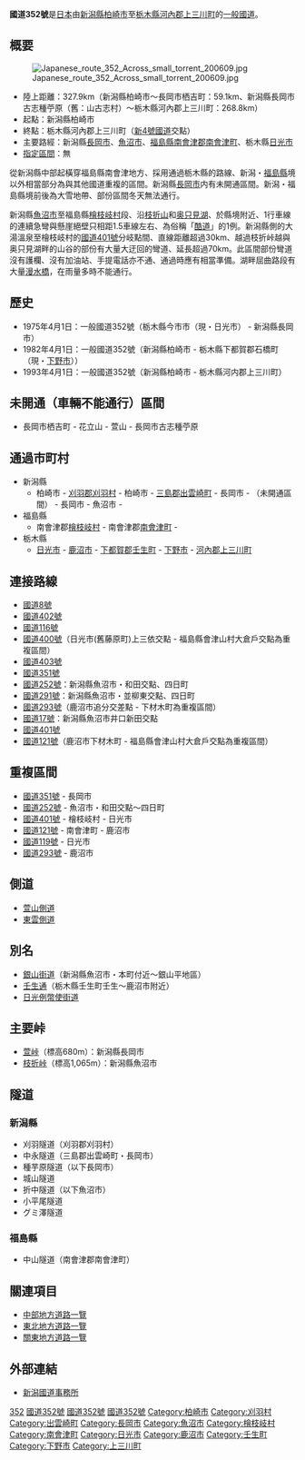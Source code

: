 {{Unreferenced |time=2018-02-06T15:01:39+00:00 }}
{{Infobox_road
|system = 一般國道
|marker_image = [[File:Japanese_National_Route_Sign_0352.svg|100px]]
|highway_name = 國道352號
|onshore_length = 327.9
|established = 1975年
|starting_terminus = [[新潟縣|新潟縣]][[柏崎市|柏崎市]]
|cities = [[新潟縣|新潟縣]][[長岡市|長岡市]]<br />[[魚沼市|魚沼市]]<br />[[栃木縣|栃木縣]][[日光市|日光市]]
|ending_terminus = [[栃木縣|栃木縣]][[河內郡_(栃木縣)|河內郡]][[上三川町|上三川町]]
|junction = [[File:Japanese_National_Route_Sign_0008.svg|24px]][[國道8號_(日本)|國道8號]]<br />[[File:Japanese_National_Route_Sign_0402.svg|24px]][[國道402號|國道402號]]<br />[[File:Japanese_National_Route_Sign_0116.svg|24px]][[國道116號|國道116號]]<br />[[File:Japanese_National_Route_Sign_0400.svg|24px]][[國道400號|國道400號]]<br />[[File:Japanese_National_Route_Sign_0403.svg|24px]][[國道403號|國道403號]]<br />[[File:Japanese_National_Route_Sign_0351.svg|24px]][[國道351號|國道351號]]<br />[[File:Japanese_National_Route_Sign_0252.svg|24px]][[國道252號|國道252號]]<br />[[File:Japanese_National_Route_Sign_0291.svg|24px]][[國道291號|國道291號]]<br />[[File:Japanese_National_Route_Sign_0293.svg|24px]][[國道293號|國道293號]]<br />[[File:Japanese_National_Route_Sign_0017.svg|24px]][[國道17號|國道17號]]<br />[[File:Japanese_National_Route_Sign_0401.svg|24px]][[國道401號|國道401號]]<br />[[File:Japanese_National_Route_Sign_0121.svg|24px]][[國道121號|國道121號]]
}}
'''國道352號'''是[[日本|日本]]由[[新潟縣|新潟縣]][[柏崎市|柏崎市]]至[[栃木縣|栃木縣]][[河內郡_(栃木縣)|河內郡]][[上三川町|上三川町]]的[[一般國道|一般國道]]。

==概要==
[[File:Japanese_route_352_Across_small_torrent_200609.jpg|thumb]]
*陸上距離：327.9km（新潟縣柏崎市～長岡市栖吉町：59.1km、新潟縣長岡市古志種苧原（舊：山古志村）～栃木縣河內郡上三川町：268.8km） 
*起點：新潟縣柏崎市
*終點：栃木縣河內郡上三川町（[[新4號國道|新4號國道]]交點）
*主要路經：新潟縣[[長岡市|長岡市]]、[[魚沼市|魚沼市]]、[[福島縣|福島縣]][[南會津郡|南會津郡]][[南會津町|南會津町]]、栃木縣[[日光市|日光市]]
*[[指定區間|指定區間]]：無

從新潟縣中部起橫穿福島縣南會津地方、採用通過栃木縣的路線、新潟・[[福島縣|福島縣]]境以外相當部分為與其他國道重複的區間。新潟縣[[長岡市|長岡市]]内有未開通區間。新潟・福島縣境前後為大雪地帶、部份區間冬天無法通行。

新潟縣[[魚沼市|魚沼市]]至福島縣[[檜枝岐村|檜枝岐村]]段、沿[[枝折山|枝折山]]和[[奥只見水庫|奥只見湖]]、於縣境附近、1行車線的連續急彎與懸崖絕壁只相距1.5車線左右、為俗稱「[[酷道|酷道]]」的1例。新潟縣側的大湯溫泉至檜枝岐村的[[國道401號|國道401號]]分岐點間、直線距離超過30km、越過枝折峠越與奥只見湖畔的山谷的部份有大量大迂回的彎道、延長超過70km。此區間部份彎道沒有護欄、沒有加油站、手提電話亦不通、通過時應有相當準備。湖畔屈曲路段有大量[[漫水橋|漫水橋]]，在雨量多時不能通行。

==歷史==
*1975年4月1日：一般國道352號（栃木縣今市市（現・日光市） - 新潟縣長岡市）
*1982年4月1日：一般國道352號（新潟縣柏崎市 - 栃木縣下都賀郡石橋町（現・[[下野市|下野市]]））
*1993年4月1日：一般國道352號（新潟縣柏崎市 - 栃木縣河内郡上三川町）

==未開通（車輛不能通行）區間==
*長岡市栖吉町 - 花立山 - 萱山 - 長岡市古志種苧原

==通過市町村==
*新潟縣
**柏崎市 - [[刈羽郡|刈羽郡]][[刈羽村|刈羽村]] - 柏崎市 - [[三島郡_(新潟縣)|三島郡]][[出雲崎町|出雲崎町]] - 長岡市 - （未開通區間） - 長岡市 - 魚沼市 -
*福島縣
**南會津郡[[檜枝岐村|檜枝岐村]] - 南會津郡[[南會津町|南會津町]] - 
*栃木縣
**[[日光市|日光市]] - [[鹿沼市|鹿沼市]] - [[下都賀郡|下都賀郡]][[壬生町|壬生町]] - [[下野市|下野市]] - [[河內郡_(栃木縣)|河內郡]][[上三川町|上三川町]]

==連接路線==
*[[國道8號_(日本)|國道8號]]
*[[國道402號|國道402號]]
*[[國道116號|國道116號]]
*[[國道400號|國道400號]]（日光市(舊藤原町)上三依交點 - 福島縣會津山村大倉戶交點為重複區間）
*[[國道403號|國道403號]]
*[[國道351號|國道351號]]
*[[國道252號|國道252號]]：新潟縣魚沼市・和田交點、四日町
*[[國道291號|國道291號]]：新潟縣魚沼市・並柳東交點、四日町
*[[國道293號|國道293號]]（鹿沼市追分交差點 - 下材木町為重複區間）
*[[國道17號|國道17號]]：新潟縣魚沼市井口新田交點
*[[國道401號|國道401號]]
*[[國道121號|國道121號]]（鹿沼市下材木町 - 福島縣會津山村大倉戶交點為重複區間）

==重複區間==
*[[國道351號|國道351號]] - 長岡市
*[[國道252號|國道252號]] - 魚沼市・和田交點～四日町
*[[國道401號|國道401號]] - 檜枝岐村 - 日光市
*[[國道121號|國道121號]] - 南會津町 - 鹿沼市
*[[國道119號_(日本)|國道119號]] - 日光市
*[[國道293號|國道293號]] - 鹿沼市

==側道==
*[[萱山側道|萱山側道]]
*[[東雲側道|東雲側道]]

==別名==
*[[銀山街道|銀山街道]]（新潟縣魚沼市・本町付近～銀山平地區）
*[[壬生通|壬生通]]（栃木縣壬生町壬生～鹿沼市附近）
*[[日光例幣使街道|日光例幣使街道]]

==主要峠==
*[[萱峠|萱峠]]（標高680m）：新潟縣長岡市
*[[枝折峠|枝折峠]]（標高1,065m）：新潟縣魚沼市

==隧道==
=== 新潟縣 ===
*刈羽隧道（刈羽郡刈羽村）
*中永隧道（三島郡出雲崎町・長岡市）
*種芋原隧道（以下長岡市）
*城山隧道
*折中隧道（以下魚沼市）
*小平尾隧道
*グミ澤隧道
=== 福島縣 ===
*中山隧道（南會津郡南會津町）

==關連項目==
*[[中部地方道路一覽|中部地方道路一覽]]
*[[東北地方道路一覽|東北地方道路一覽]]
*[[關東地方道路一覽|關東地方道路一覽]]

==外部連結==
*[https://web.archive.org/web/20090403055702/http://2159.go.jp/ 新潟國道事務所]

[[Category:日本國道|352]]
[[Category:新潟縣道路|國道352號]]
[[Category:福島縣道路|國道352號]]
[[Category:栃木縣道路|國道352號]]
[[Category:柏崎市|Category:柏崎市]]
[[Category:刈羽村|Category:刈羽村]]
[[Category:出雲崎町|Category:出雲崎町]]
[[Category:長岡市|Category:長岡市]]
[[Category:魚沼市|Category:魚沼市]]
[[Category:檜枝岐村|Category:檜枝岐村]]
[[Category:南會津町|Category:南會津町]]
[[Category:日光市|Category:日光市]]
[[Category:鹿沼市|Category:鹿沼市]]
[[Category:壬生町|Category:壬生町]]
[[Category:下野市|Category:下野市]]
[[Category:上三川町|Category:上三川町]]